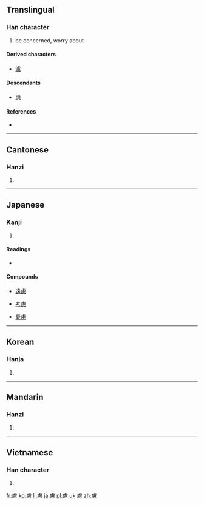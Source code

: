 {{also|虑}}
==Translingual==
{{Hani-forms|[[虑]]|慮}}

===Han character===
{{Han char|rn=61|rad=心|as=11|sn=15|four=2123<sub>6</sub>|canj=卜心田心 (YPWP)|ids=⿸[[虍]][[思]]}}

# be concerned, worry about

====Derived characters====
* [[濾]]

====Descendants====
* [[虑]]

====References====
* {{Han ref|kx=0399.340|dkj=11132|dj=0739.200|hdz=42342.020|uh=616E|ud=24942|bh=BC7B|bd=48251}}

----

==Cantonese==

===Hanzi===
{{yue-hanzi|jyut=|y=leui6|sim=虑}}

# {{defn|lang=yue|sort=心11}}

----

==Japanese==

===Kanji===
{{ja-kanji|grade=c|rs=心11}}

# {{defn|lang=ja|sort=心11}}

====Readings====
* {{ja-readings|on=[[りょ]] (ryo), [[ろく]] (roku)|kun=[[おもんぱか]] (omonpaka)}}

====Compounds====
{{top4}}
* [[遠慮]]
{{mid4}}
* [[考慮]]
{{mid4}}
* [[憂慮]]
{{mid4}}
{{bottom}}

----

==Korean==

===Hanja===
{{ko-hanja|hangeul=려>여|eumhun=|rv=ryeo>yeo|mr=ryŏ>yŏ|y=lye>ye}}

# {{defn|lang=ko|sort=心11}}

----

==Mandarin==

===Hanzi===
{{cmn-hanzi|sim=虑|pin=[[lǜ]] ([[lü4]])|wg=lü<sup>4</sup>}}

# {{defn|lang=cmn|sort=心11}}

----

==Vietnamese==

===Han character===
{{vi-hantu|[[lự]], [[lo]], [[lợ]]|rs=心11}}

# {{defn|lang=vi|sort=心11}}

[[fr:慮]]
[[ko:慮]]
[[li:慮]]
[[ja:慮]]
[[pl:慮]]
[[uk:慮]]
[[zh:慮]]